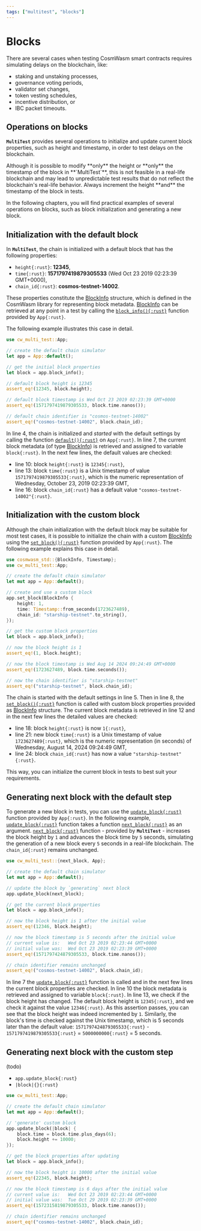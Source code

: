 ```yaml
---
tags: ["multitest", "blocks"]
---
```



[BlockInfo]: https://docs.rs/cosmwasm-std/latest/cosmwasm_std/struct.BlockInfo.html
[block_info]: https://docs.rs/cw-multi-test/latest/cw_multi_test/struct.App.html#method.block_info
[set_block]: https://docs.rs/cw-multi-test/latest/cw_multi_test/struct.App.html#method.set_block
[update_block]:
  https://docs.rs/cw-multi-test/latest/cw_multi_test/struct.App.html#method.update_block
[next_block]: https://docs.rs/cw-multi-test/latest/cw_multi_test/fn.next_block.html
[app_default]: app#appdefault

# Blocks

There are several cases when testing CosmWasm smart contracts requires simulating delays on the
blockchain, like:

- staking and unstaking processes,
- governance voting periods,
- validator set changes,
- token vesting schedules,
- incentive distribution, or
- IBC packet timeouts.

## Operations on blocks

**`MultiTest`** provides several operations to initialize and update current block properties, such
as height and timestamp, in order to test delays on the blockchain.

<Callout emoji="🚨">
  Although it is possible to modify **only** the height or **only** the timestamp of the block in
  **`MultiTest`**, this is not feasible in a real-life blockchain and may lead to unpredictable test
  results that do not reflect the blockchain's real-life behavior.
</Callout>

<Callout type="info" emoji="☉">
  Always increment the height **and** the timestamp of the block in tests.
</Callout>

In the following chapters, you will find practical examples of several operations on blocks, such as
block initialization and generating a new block.

## Initialization with the default block

In **`MultiTest`**, the chain is initialized with a default block that has the following properties:

- `height{:rust}`: **12345**,
- `time{:rust}`: **1571797419879305533** (Wed Oct 23 2019 02:23:39 GMT+0000),
- `chain_id{:rust}`: **cosmos-testnet-14002**.

These properties constitute the [BlockInfo] structure, which is defined in the CosmWasm library for
representing block metadata. [BlockInfo] can be retrieved at any point in a test by calling the
[`block_info(){:rust}`][block_info] function provided by `App{:rust}`.

The following example illustrates this case in detail.

```rust {4, 7} showLineNumbers copy /block_info/ /assert_eq!(12345/ /assert_eq!(1571797419879305533/ /assert_eq!("cosmos-testnet-14002"/
use cw_multi_test::App;

// create the default chain simulator
let app = App::default();

// get the initial block properties
let block = app.block_info();

// default block height is 12345
assert_eq!(12345, block.height);

// default block timestamp is Wed Oct 23 2019 02:23:39 GMT+0000
assert_eq!(1571797419879305533, block.time.nanos());

// default chain identifier is "cosmos-testnet-14002"
assert_eq!("cosmos-testnet-14002", block.chain_id);
```

In line 4, the chain is initialized and _started_ with the default settings by calling the function
[`default(){:rust}`][app_default] on `App{:rust}`. In line 7, the current block metadata (of type
[BlockInfo]) is retrieved and assigned to variable `block{:rust}`. In the next few lines, the
default values are checked:

- line 10: block `height{:rust}` is `12345{:rust}`,
- line 13: block `time{:rust}` is a Unix timestamp of value `1571797419879305533{:rust}`, which is
  the numeric representation of Wednesday, October 23, 2019 02:23:39 GMT,
- line 16: block `chain_id{:rust}` has a default value `"cosmos-testnet-14002"{:rust}`.

## Initialization with the custom block

Although the chain initialization with the default block may be suitable for most test cases, it is
possible to initialize the chain with a custom [BlockInfo] using the
[`set_block(){:rust}`][set_block] function provided by `App{:rust}`. The following example explains
this case in detail.

```rust showLineNumbers {8-12} /set_block/ /BlockInfo/
use cosmwasm_std::{BlockInfo, Timestamp};
use cw_multi_test::App;

// create the default chain simulator
let mut app = App::default();

// create and use a custom block
app.set_block(BlockInfo {
    height: 1,
    time: Timestamp::from_seconds(1723627489),
    chain_id: "starship-testnet".to_string(),
});

// get the custom block properties
let block = app.block_info();

// now the block height is 1
assert_eq!(1, block.height);

// now the block timestamp is Wed Aug 14 2024 09:24:49 GMT+0000
assert_eq!(1723627489, block.time.seconds());

// now the chain identifier is "starship-testnet"
assert_eq!("starship-testnet", block.chain_id);
```

The chain is started with the default settings in line 5. Then in line 8, the
[`set_block(){:rust}`][set_block] function is called with custom block properties provided as
[BlockInfo] structure. The current block metadata is retrieved in line 12 and in the next few lines
the detailed values are checked:

- line 18: block `height{:rust}` is now `1{:rust}`,
- line 21: new block `time{:rust}` is a Unix timestamp of value `1723627489{:rust}`, which is the
  numeric representation (in seconds) of Wednesday, August 14, 2024 09:24:49 GMT,
- line 24: block `chain_id{:rust}` has now a value `"starship-testnet"{:rust}`.

This way, you can initialize the current block in tests to best suit your requirements.

## Generating next block with the default step

To generate a new block in tests, you can use the [`update_block{:rust}`][update_block] function
provided by `App{:rust}`. In the following example, [`update_block{:rust}`][update_block] function
takes a function [`next_block{:rust}`][next_block] as an argument. [`next_block{:rust}`][next_block]
function - provided by **`MultiTest`** - increases the block height by `1` and advances the block
time by `5` seconds, simulating the generation of a new block every `5` seconds in a real-life
blockchain. The `chain_id{:rust}` remains unchanged.

```rust showLineNumbers {7} /update_block/ /next_block/
use cw_multi_test::{next_block, App};

// create the default chain simulator
let mut app = App::default();

// update the block by `generating` next block
app.update_block(next_block);

// get the current block properties
let block = app.block_info();

// now the block height is 1 after the initial value
assert_eq!(12346, block.height);

// now the block timestamp is 5 seconds after the initial value
// current value is:   Wed Oct 23 2019 02:23:44 GMT+0000
// initial value was:  Wed Oct 23 2019 02:23:39 GMT+0000
assert_eq!(1571797424879305533, block.time.nanos());

// chain identifier remains unchanged
assert_eq!("cosmos-testnet-14002", block.chain_id);
```

In line 7 the [`update_block{:rust}`][update_block] function is called and in the next few lines the
current block properties are checked. In line 10 the block metadata is retrieved and assigned to
variable `block{:rust}`. In line 13, we check if the block height has changed. The default block
height is `12345{:rust}`, and we check it against the value `12346{:rust}`. As this assertion
passes, you can see that the block height was indeed incremented by `1`. Similarly, the block's time
is checked against the Unix timestamp, which is 5 seconds later than the default value:
`1571797424879305533{:rust}` - `1571797419879305533{:rust}` = `5000000000{:rust}` = 5 seconds.

## Generating next block with the custom step

(todo)

- `app.update_block{:rust}`
- `|block|{}{:rust}`

```rust showLineNumbers {7-10} /update_block/
use cw_multi_test::App;

// create the default chain simulator
let mut app = App::default();

// 'generate' custom block
app.update_block(|block| {
    block.time = block.time.plus_days(6);
    block.height += 10000;
});

// get the block properties after updating
let block = app.block_info();

// now the block height is 10000 after the initial value
assert_eq!(22345, block.height);

// now the block timestamp is 6 days after the initial value
// current value is:   Wed Oct 23 2019 02:23:44 GMT+0000
// initial value was:  Tue Oct 29 2019 02:23:39 GMT+0000
assert_eq!(1572315819879305533, block.time.nanos());

// chain identifier remains unchanged
assert_eq!("cosmos-testnet-14002", block.chain_id);
```
